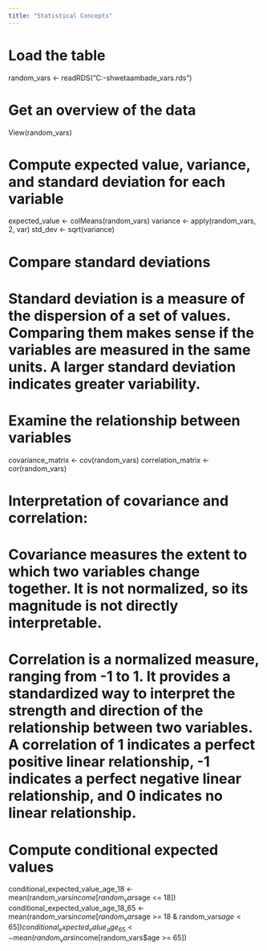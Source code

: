 ```yaml
---
title: "Statistical Concepts"
---
```


# Load the table
random_vars <- readRDS("C:\Users\Shweta\Documents\GitHub\cdsba-shwetaambade\random_vars.rds")

# Get an overview of the data
View(random_vars)

# Compute expected value, variance, and standard deviation for each variable
expected_value <- colMeans(random_vars)
variance <- apply(random_vars, 2, var)
std_dev <- sqrt(variance)

# Compare standard deviations
# Standard deviation is a measure of the dispersion of a set of values. Comparing them makes sense if the variables are measured in the same units. A larger standard deviation indicates greater variability.

# Examine the relationship between variables
covariance_matrix <- cov(random_vars)
correlation_matrix <- cor(random_vars)

# Interpretation of covariance and correlation:
# Covariance measures the extent to which two variables change together. It is not normalized, so its magnitude is not directly interpretable.
# Correlation is a normalized measure, ranging from -1 to 1. It provides a standardized way to interpret the strength and direction of the relationship between two variables. A correlation of 1 indicates a perfect positive linear relationship, -1 indicates a perfect negative linear relationship, and 0 indicates no linear relationship.

# Compute conditional expected values
conditional_expected_value_age_18 <- mean(random_vars$income[random_vars$age <= 18])
conditional_expected_value_age_18_65 <- mean(random_vars$income[random_vars$age >= 18 & random_vars$age < 65])
conditional_expected_value_age_65 <- mean(random_vars$income[random_vars$age >= 65])
